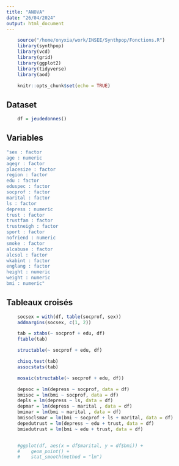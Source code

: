 ```yaml
---
title: "ANOVA"
date: "26/04/2024"
output: html_document
---
```


```r
    source("/home/onyxia/work/INSEE/Synthpop/Fonctions.R")
    library(synthpop)
    library(vcd)
    library(grid)
    library(ggplot2)
    library(tidyverse)
    library(aod)
```

```r
    knitr::opts_chunk$set(echo = TRUE)
```

## Dataset
```r
    df = jeudedonnes()
```

## Variables
```r
"sex : factor 
age : numeric 
agegr : factor 
placesize : factor 
region : factor 
edu : factor 
eduspec : factor 
socprof : factor 
marital : factor 
ls : factor 
depress : numeric 
trust : factor 
trustfam : factor 
trustneigh : factor 
sport : factor 
nofriend : numeric 
smoke : factor 
alcabuse : factor 
alcsol : factor 
wkabint : factor 
englang : factor 
height : numeric 
weight : numeric 
bmi : numeric"
```

## Tableaux croisés
```r
    socsex = with(df, table(socprof, sex))
    addmargins(socsex, c(1, 2))

    tab = xtabs(~ socprof + edu, df)
    ftable(tab)

    structable(~ socprof + edu, df)

    chisq.test(tab)
    assocstats(tab)

    mosaic(structable(~ socprof + edu, df))

    depsoc = lm(depress ~ socprof, data = df)
    bmisoc = lm(bmi ~ socprof, data = df)
    depls = lm(depress ~ ls, data = df)
    depmar = lm(depress ~ marital , data = df)
    bmimar = lm(bmi ~ marital , data = df)
    bmisoclsmar = lm(bmi ~ socprof + ls + marital, data = df)
    depedutrust = lm(depress ~ edu + trust, data = df)
    bmiedutrust = lm(bmi ~ edu + trust, data = df)


    #ggplot(df, aes(x = df$marital, y = df$bmi)) +
    #    geom_point() +
    #    stat_smooth(method = "lm")
```